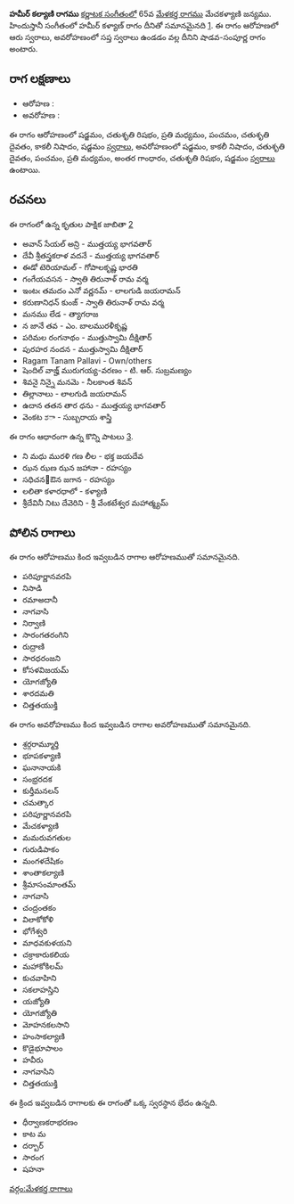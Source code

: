 {{Infobox ragam
	| name          	= హమీర్ కల్యాణి
	| synonym	    	= 
	| mela          	= 
	| chakra        	= 
	| janaka        	= 
	| type          	= శాడవ-సంపూర్ణ
	| arohanam      	= {{svaraC|S|R2|M2|P|D2|N3|S'}} 
	| avarohanam    	= {{svaraC|S'|N3|D2|P|M2|G3|R2|S}}
	| jeeva         	=
	| chhaya        	=
	| nyasa         	=
	| vishesha      	= 
	| equivalent  		= హమీర్ కళ్యాణ్
}}
{{కర్ణాటక సంగీత రాగాలు}}
'''హమీర్ కల్యాణి రాగము''' [[కర్ణాటక సంగీతం]]లో 65వ [[మేళకర్త రాగము]] మేచకళ్యాణి జన్యము.  హిందుస్తానీ సంగీతంలో హమీర్ కళ్యాణ్ రాగం దీనితో సమానమైనది [https://karnatik.com/hcragatable.shtml]. ఈ రాగం ఆరోహణలో ఆరు స్వరాలు, అవరోహణంలో సప్త స్వరాలు ఉండడం వల్ల దీనిని షాడవ-సంపూర్ణ రాగం అంటారు.


==రాగ లక్షణాలు==


* ఆరోహణ : {{svaraC|S|R2|M2|P|D2|N3|S'}} 
* అవరోహణ : {{svaraC|S'|N3|D2|P|M2|G3|R2|S}}

ఈ రాగం ఆరోహణంలో షడ్జమం, చతుశృతి రిషభం, ప్రతి మధ్యమం, పంచమం, చతుశృతి దైవతం, కాకలీ నిషాదం, షడ్జమం [[స్వరాలు]], అవరోహణంలో షడ్జమం, కాకలీ నిషాదం, చతుశృతి దైవతం, పంచమం, ప్రతి మధ్యమం, అంతర గాంధారం, చతుశృతి రిషభం, షడ్జమం [[స్వరాలు]] ఉంటాయి.

==రచనలు==
ఈ రాగంలో ఉన్న కృతుల పాక్షిక జాబితా [https://github.com/ssrihari/ragavardhini/blob/master/ragas/kritis.psv]
* అవాన్ సేయల్ అన్రి - ముత్తయ్య భాగవతార్
* దేవీ శ్రీతస్త్రకరాళ వదనే - ముత్తయ్య భాగవతార్
* ఈడో టెరియామల్ - గోపాలకృష్ణ భారతి
* గంగేయవసన - స్వాతి తిరునాళ్ రామ వర్మ
* ఇంటఁ తమదం ఎనో వర్ణనమ్ - లాలగుడి జయరామన్
* కరుణానిధన్ కుంజ్ - స్వాతి తిరునాళ్ రామ వర్మ
* మనము లేడ - త్యాగరాజ
* న జానే తవ - ఎం. బాలమురళీకృష్ణ
* పరిమల రంగనాథం - ముత్తుస్వామి దీక్షితార్
* పురహర నందన - ముత్తుస్వామి దీక్షితార్
* Ragam Tanam Pallavi - Own/others
* షెందిల్ వాజ్హ్ మురుగయ్య-వరణం - టి. ఆర్. సుబ్రమణ్యం
* శివనై నిన్నై మనమె - నీలకాంత శివన్
* తిల్లానాలు - లాలగుడి జయరామన్
* ఉదాన తతన తార ధను - ముత్తయ్య భాగవతార్
* వెంకట ಶా - సుబ్బరాయ శాస్త్రి

ఈ రాగం ఆధారంగా ఉన్న కొన్ని పాటలు [http://rksanka.tripod.com/music/rslist.html].
* ని మధు మురళి గణ లీల - భక్త జయదేవ
* ఝన ఝణ ఝన జహానా - రహస్యం
* సధిచన఻ఔన జగాన - రహస్యం
* లలితా కళారధాలో - కళ్యాణి
* శ్రీదేవినీ నిటు దేవెరిని - శ్రీ వేంకటేశ్వర మహాత్మ్యమ్




==పోలిన రాగాలు==
ఈ రాగం ఆరోహణము కింద ఇవ్వబడిన రాగాల ఆరోహణముతో సమానమైనది.
* పరిపూర్ణానవరపి
* నిసాడి
* రమాఅదానీ
* నాగవాసి
* నిర్వాణి
* సారంగతరంగిని
* రుద్రాణి
* సారధరంజని
* కోసళవిజయమ్
* యోగజ్యోతి
* శారదమతి
* చిత్తతయుక్తి

ఈ రాగం అవరోహణము కింద ఇవ్వబడిన రాగాల అవరోహణముతో సమానమైనది.
* శ్రర్గరామ్మూర్తి
* భూపకళ్యాణి
* ఘనానాయకి
* సంభ్రరదక
* కుర్తీమనలన్
* చమత్కార
* పరిపూర్ణానవరపి
* మేచకళ్యాణి
* మమరువగతుల
* గురుడిపాకం
* మంగళదేషికం
* శాంతాకల్యాణి
* శ్రీమాసంమాంతమ్
* నాగవాసి
* చంద్రంతకం
* విలాకోకోళి
* భోగేశ్వరి
* మాధవకుళయని
* చక్రాకారుకలియ
* మహాకోకిలమ్
* కుచవాహిని
* సకలాహస్తిని
* యజ్యోతి
* యోగజ్యోతి
* మోహనకలసాని
* హంసాకల్యాణి
* కొడైభూపాలం
* హవీరు
* నాగవాసిని
* చిత్తతయుక్తి

ఈ క్రింద ఇవ్వబడిన రాగాలకు ఈ రాగంతో ఒక్క స్వరస్థాన భేదం ఉన్నది.
* ధీర్వాణకరాభరణం
* కాట మ
* దర్బార్
* సారంగ
* షహనా



[[వర్గం:మేళకర్త రాగాలు]]
